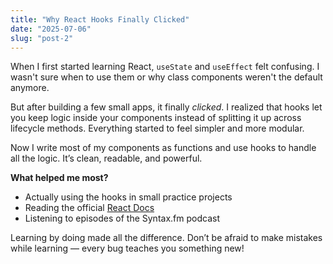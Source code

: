 ```yaml
---
title: "Why React Hooks Finally Clicked"
date: "2025-07-06"
slug: "post-2"
---
```


When I first started learning React, `useState` and `useEffect` felt confusing. I wasn't sure when to use them or why class components weren't the default anymore.

But after building a few small apps, it finally *clicked*. I realized that hooks let you keep logic inside your components instead of splitting it up across lifecycle methods. Everything started to feel simpler and more modular.

Now I write most of my components as functions and use hooks to handle all the logic. It’s clean, readable, and powerful.

**What helped me most?**
- Actually using the hooks in small practice projects
- Reading the official [React Docs](https://react.dev/)
- Listening to episodes of the Syntax.fm podcast

Learning by doing made all the difference. Don’t be afraid to make mistakes while learning — every bug teaches you something new!
